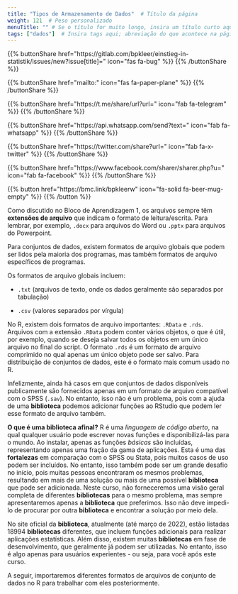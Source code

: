 ```yaml
---
title: "Tipos de Armazenamento de Dados"  # Título da página
weight: 121  # Peso personalizado
menuTitle: "" # Se o título for muito longo, insira um título curto aqui
tags: ["dados"]  # Insira tags aqui; abreviação do que acontece na página
---
```


{{% buttonShare href=\"https\:\/\/gitlab.com\/bpkleer\/einstieg-in-statistik\/issues\/new?issue[title]=\" icon=\"fas fa-bug\" %}} {{% /buttonShare %}} 

{{% buttonShare href=\"mailto\:\" icon=\"fas fa-paper-plane\" %}} {{% /buttonShare %}}

{{% buttonShare href=\"https\:\/\/t.me\/share\/url?url=\" icon=\"fab fa-telegram\" %}} {{% /buttonShare %}}

{{% buttonShare href=\"https\:\/\/api.whatsapp.com\/send?text=\" icon=\"fab fa-whatsapp\" %}} {{% /buttonShare %}}

{{% buttonShare href=\"https\:\/\/twitter.com\/share?url=\" icon=\"fab fa-x-twitter\" %}} {{% /buttonShare %}}

{{% buttonShare href=\"https\:\/\/www.facebook.com\/sharer\/sharer.php?u=\" icon=\"fab fa-facebook\" %}} {{% /buttonShare %}}

{{% button href=\"https\:\/\/bmc.link\/bpkleerw\" icon=\"fa-solid fa-beer-mug-empty\" %}} {{% /button %}}

Como discutido no Bloco de Aprendizagem 1, os arquivos sempre têm **extensões de arquivo** que indicam o formato de leitura/escrita. Para lembrar, por exemplo, `.docx` para arquivos do Word ou `.pptx` para arquivos do Powerpoint.

Para conjuntos de dados, existem formatos de arquivo globais que podem ser lidos pela maioria dos programas, mas também formatos de arquivo específicos de programas.

Os formatos de arquivo globais incluem:

- `.txt` (arquivos de texto, onde os dados geralmente são separados por tabulação)

- `.csv` (valores separados por vírgula)

No R, existem dois formatos de arquivo importantes: `.RData` e `.rds`. Arquivos com a extensão `.RData` podem conter vários objetos, o que é útil, por exemplo, quando se deseja salvar todos os objetos em um único arquivo no final do script. O formato `.rds` é um formato de arquivo comprimido no qual apenas um único objeto pode ser salvo. Para distribuição de conjuntos de dados, este é o formato mais comum usado no R.

Infelizmente, ainda há casos em que conjuntos de dados disponíveis publicamente são fornecidos apenas em um formato de arquivo compatível com o SPSS (`.sav`). No entanto, isso não é um problema, pois com a ajuda de uma **biblioteca** podemos adicionar funções ao RStudio que podem ler esse formato de arquivo também. 

**O que é uma biblioteca afinal?**
R é uma *linguagem de código aberto*, na qual qualquer usuário pode escrever novas funções e disponibilizá-las para o mundo. Ao instalar, apenas as funções *básicas* são incluídas, representando apenas uma fração da gama de aplicações. Esta é uma das **fortalezas** em comparação com o SPSS ou Stata, pois muitos casos de uso podem ser incluídos. No entanto, isso também pode ser um grande desafio no início, pois muitas pessoas encontraram os mesmos problemas, resultando em mais de uma solução ou mais de uma possível **biblioteca** que pode ser adicionada. Neste curso, não forneceremos uma visão geral completa de diferentes **bibliotecas** para o mesmo problema, mas sempre apresentaremos apenas a **biblioteca** que preferimos. Isso não deve impedi-lo de procurar por outra **biblioteca** e encontrar a solução por meio dela.

No site oficial da **biblioteca**, atualmente (até março de 2022), estão listadas 18994 **bibliotecas** diferentes, que incluem funções adicionais para realizar aplicações estatísticas. Além disso, existem muitas **bibliotecas** em fase de desenvolvimento, que geralmente já podem ser utilizadas. No entanto, isso é algo apenas para usuários experientes - ou seja, para você após este curso.

A seguir, importaremos diferentes formatos de arquivos de conjunto de dados no R para trabalhar com eles posteriormente.
